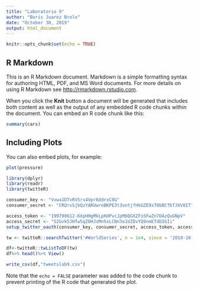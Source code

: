 ```yaml
---
title: "Laboratorio 9"
author: "Boris Juarez Brolo"
date: "October 30, 2019"
output: html_document
---
```


```r
knitr::opts_chunk$set(echo = TRUE)
```

## R Markdown

This is an R Markdown document. Markdown is a simple formatting syntax for authoring HTML, PDF, and MS Word documents. For more details on using R Markdown see <http://rmarkdown.rstudio.com>.

When you click the **Knit** button a document will be generated that includes both content as well as the output of any embedded R code chunks within the document. You can embed an R code chunk like this:

```r
summary(cars)
```

## Including Plots

You can also embed plots, for example:

```r
plot(pressure)
```

```r
library(dplyr)
library(readr)
library(twitteR)

consumer_key <- "Vvwa1DTvRV5rs4Vpr8ddrxC8G"
consumer_secret <- "CRQrvSjbQzYARUwreBKPE3t3votjfHkGZE9xT0bBCfbTJXV8IT"

access_token <- "199790612-KXpHHgMkLpKHPvcJpM6QGXZFs5FwZn7DAzQuGNpV"
access_secret <- "S2Gvk5JHfw5qZOHJsMnhxLCNn3o1UZDvYQ9nmETdDIGIi"
setup_twitter_oauth(consumer_key, consumer_secret, access_token, access_secret)

tw <- twitteR::searchTwitter('#WorldSeries', n = 1e4, since = '2019-10-29', retryOnRateLimit = 1e3 )

df<-twitteR::twListToDF(tw)
df%>% head()%>% View()

write_csv(df,"tweetslab9.csv")
```

Note that the `echo = FALSE` parameter was added to the code chunk to prevent printing of the R code that generated the plot.
